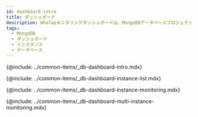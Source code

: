 ```yaml
---
id: dashboard-intro
title: ダッシュボード
description: WhaTapモニタリングダッシュボードは、MongoDBデータベースプロジェクトの全体的なステータスを一目で確認する機能を提供します。
tags:
  - MongoDB
  - ダッシュボード
  - インスタンス
  - データベース
---
```


{@include: ../common-items/_db-dashboard-intro.mdx}

{@include: ../common-items/_db-dashboard-instance-list.mdx}

{@include: ../common-items/_db-dashboard-instance-monitoring.mdx}  

{@include: ../common-items/_db-dashboard-multi-instance-monitoring.mdx}
